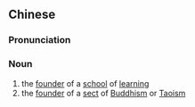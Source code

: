 {{also|祖师}}
==Chinese==
{{zh-forms|s=祖师}}

===Pronunciation===
{{zh-pron
|m=zǔshī
|c=zou2 si1
|h=pfs=chú-sṳ̂
|mn=qz:chó͘-sir/tw,xm,zz:chó͘-su
|cat=n
}}

===Noun===
{{zh-noun}}

# the [[founder]] of a [[school]] of [[learning]]
# the [[founder]] of a [[sect]] of [[Buddhism]] or [[Taoism]]